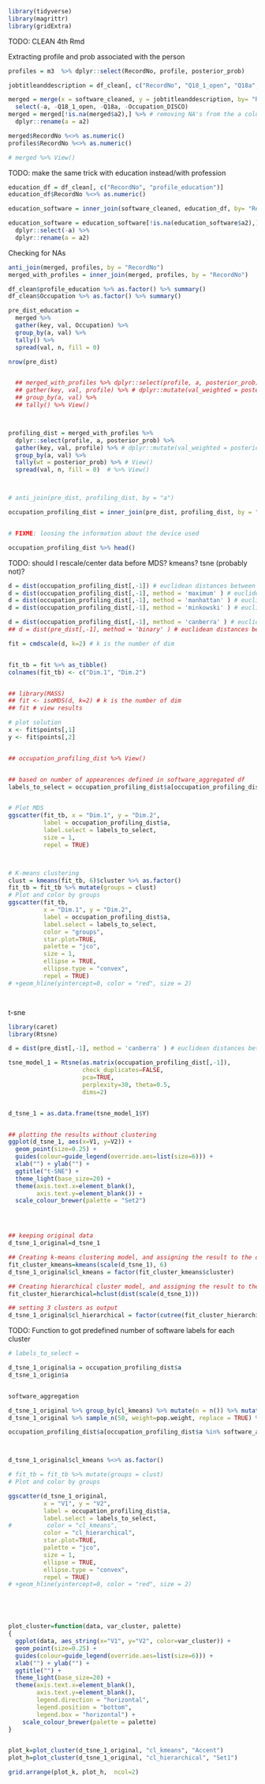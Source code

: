 
```r

library(tidyverse)
library(magrittr)
library(gridExtra)


```

TODO: CLEAN 4th Rmd

Extracting profile and prob associated with the person

```r

profiles = m3  %>% dplyr::select(RecordNo, profile, posterior_prob)

```


```r


jobtitleanddescription = df_clean[, c("RecordNo", "Q18_1_open", "Q18a", "Occupation_DISCO", "Occupation")]

merged = merge(x = software_cleaned, y = jobtitleanddescription, by= "RecordNo") %>%
  select(-a, -Q18_1_open, -Q18a, -Occupation_DISCO)
merged = merged[!is.na(merged$a2),] %>% # removing NA's from the a column
  dplyr::rename(a = a2)

merged$RecordNo %<>% as.numeric()
profiles$RecordNo %<>% as.numeric()

# merged %>% View()

```

TODO: make the same trick with education instead/with profession

```r


education_df = df_clean[, c("RecordNo", "profile_education")]
education_df$RecordNo %<>% as.numeric()

education_software = inner_join(software_cleaned, education_df, by= "RecordNo")

education_software = education_software[!is.na(education_software$a2),] %>% # removing NA's from the a column
  dplyr::select(-a) %>%
  dplyr::rename(a = a2)


```

Checking for NAs

```r


anti_join(merged, profiles, by = "RecordNo")
merged_with_profiles = inner_join(merged, profiles, by = "RecordNo")


```


```r


df_clean$profile_education %>% as.factor() %>% summary()
df_clean$Occupation %>% as.factor() %>% summary()

pre_dist_education =
  merged %>% 
  gather(key, val, Occupation) %>%
  group_by(a, val) %>% 
  tally() %>% 
  spread(val, n, fill = 0)

nrow(pre_dist)


  ## merged_with_profiles %>% dplyr::select(profile, a, posterior_prob) %>% 
  ## gather(key, val, profile) %>% # dplyr::mutate(val_weighted = posterior_prob*as.numeric(val)) %>% 
  ## group_by(a, val) %>% 
  ## tally() %>% View()



profiling_dist = merged_with_profiles %>%
  dplyr::select(profile, a, posterior_prob) %>% 
  gather(key, val, profile) %>% # dplyr::mutate(val_weighted = posterior_prob*as.numeric(val)) %>% 
  group_by(a, val) %>% 
  tally(wt = posterior_prob) %>% # View()
  spread(val, n, fill = 0)  # %>% View()



# anti_join(pre_dist, profiling_dist, by = "a")

occupation_profiling_dist = inner_join(pre_dist, profiling_dist, by = "a")


# FIXME: loosing the information about the device used

occupation_profiling_dist %>% head()


```


TODO: should I rescale/center data before MDS? kmeans? tsne (probably not)?

```r


d = dist(occupation_profiling_dist[,-1]) # euclidean distances between the rows
d = dist(occupation_profiling_dist[,-1], method = 'maximum' ) # euclidean distances between the rows
d = dist(occupation_profiling_dist[,-1], method = 'manhattan' ) # euclidean distances between the rows
d = dist(occupation_profiling_dist[,-1], method = 'minkowski' ) # euclidean distances between the rows

d = dist(occupation_profiling_dist[,-1], method = 'canberra' ) # euclidean distances between the rows
## d = dist(pre_dist[,-1], method = 'binary' ) # euclidean distances between the rows

fit = cmdscale(d, k=2) # k is the number of dim


fit_tb = fit %>% as_tibble()
colnames(fit_tb) <- c("Dim.1", "Dim.2")


## library(MASS)
## fit <- isoMDS(d, k=2) # k is the number of dim
## fit # view results

# plot solution 
x <- fit$points[,1]
y <- fit$points[,2]


## occupation_profiling_dist %>% View()


## based on number of appearences defined in software_aggregated df
labels_to_select = occupation_profiling_dist$a[occupation_profiling_dist$a %in% software_aggregated$a2[1:115]]


# Plot MDS
ggscatter(fit_tb, x = "Dim.1", y = "Dim.2", 
          label = occupation_profiling_dist$a,
          label.select = labels_to_select,
          size = 1,
          repel = TRUE)




```

```r


# K-means clustering
clust = kmeans(fit_tb, 6)$cluster %>% as.factor()
fit_tb = fit_tb %>% mutate(groups = clust)
# Plot and color by groups
ggscatter(fit_tb,
          x = "Dim.1", y = "Dim.2", 
          label = occupation_profiling_dist$a,
          label.select = labels_to_select,
          color = "groups",
          star.plot=TRUE,
          palette = "jco",
          size = 1, 
          ellipse = TRUE,
          ellipse.type = "convex",
          repel = TRUE)
# +geom_hline(yintercept=0, color = "red", size = 2)




```


t-sne

```r

library(caret)  
library(Rtsne)

d = dist(pre_dist[,-1], method = 'canberra' ) # euclidean distances between the rows

tsne_model_1 = Rtsne(as.matrix(occupation_profiling_dist[,-1]),
                     check_duplicates=FALSE,
                     pca=TRUE,
                     perplexity=30, theta=0.5,
                     dims=2)


d_tsne_1 = as.data.frame(tsne_model_1$Y)  



```


```r

## plotting the results without clustering
ggplot(d_tsne_1, aes(x=V1, y=V2)) +  
  geom_point(size=0.25) +
  guides(colour=guide_legend(override.aes=list(size=6))) +
  xlab("") + ylab("") +
  ggtitle("t-SNE") +
  theme_light(base_size=20) +
  theme(axis.text.x=element_blank(),
        axis.text.y=element_blank()) +
  scale_colour_brewer(palette = "Set2")





```



```r

## keeping original data
d_tsne_1_original=d_tsne_1

## Creating k-means clustering model, and assigning the result to the data used to create the tsne
fit_cluster_kmeans=kmeans(scale(d_tsne_1), 6)  
d_tsne_1_original$cl_kmeans = factor(fit_cluster_kmeans$cluster)

## Creating hierarchical cluster model, and assigning the result to the data used to create the tsne
fit_cluster_hierarchical=hclust(dist(scale(d_tsne_1)))

## setting 3 clusters as output
d_tsne_1_original$cl_hierarchical = factor(cutree(fit_cluster_hierarchical, k=3))

```

TODO: Function to got predefined number of software labels for each cluster


```r

# labels_to_select =

d_tsne_1_original$a = occupation_profiling_dist$a
d_tsne_1_origin$a


software_aggregation

d_tsne_1_original %>% group_by(cl_kmeans) %>% mutate(n = n()) %>% mutate(n_w = n/sum(n)) %>% View()
d_tsne_1_original %>% sample_n(50, weight=pop.weight, replace = TRUE) %>%

occupation_profiling_dist$a[occupation_profiling_dist$a %in% software_aggregated$a2[1:115]]




```


```r



d_tsne_1_original$cl_kmeans %<>% as.factor()

# fit_tb = fit_tb %>% mutate(groups = clust)
# Plot and color by groups

ggscatter(d_tsne_1_original,
          x = "V1", y = "V2", 
          label = occupation_profiling_dist$a,
          label.select = labels_to_select,
#          color = "cl_kmeans",
          color = "cl_hierarchical",
          star.plot=TRUE,
          palette = "jco",
          size = 1, 
          ellipse = TRUE,
          ellipse.type = "convex",
          repel = TRUE)
# +geom_hline(yintercept=0, color = "red", size = 2)





plot_cluster=function(data, var_cluster, palette)  
{
  ggplot(data, aes_string(x="V1", y="V2", color=var_cluster)) +
  geom_point(size=0.25) +
  guides(colour=guide_legend(override.aes=list(size=6))) +
  xlab("") + ylab("") +
  ggtitle("") +
  theme_light(base_size=20) +
  theme(axis.text.x=element_blank(),
        axis.text.y=element_blank(),
        legend.direction = "horizontal", 
        legend.position = "bottom",
        legend.box = "horizontal") + 
    scale_colour_brewer(palette = palette) 
}


plot_k=plot_cluster(d_tsne_1_original, "cl_kmeans", "Accent")  
plot_h=plot_cluster(d_tsne_1_original, "cl_hierarchical", "Set1")

grid.arrange(plot_k, plot_h,  ncol=2)  



```
